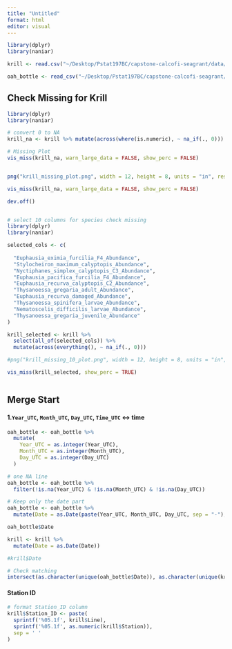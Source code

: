 ```yaml
---
title: "Untitled"
format: html
editor: visual
---
```


```r
library(dplyr)
library(naniar)

krill <- read.csv("~/Desktop/Pstat197BC/capstone-calcofi-seagrant/data/krill_data/BTEDB_Abundances.csv")

oah_bottle <- read_csv("~/Desktop/Pstat197BC/capstone-calcofi-seagrant/data/carbonate_chem_data/carbonate_chem_bottle.csv")
```

## Check Missing for Krill
```r
library(dplyr)
library(naniar)

# convert 0 to NA
krill_na <- krill %>% mutate(across(where(is.numeric), ~ na_if(., 0)))

# Missing Plot
vis_miss(krill_na, warn_large_data = FALSE, show_perc = FALSE)


png("krill_missing_plot.png", width = 12, height = 8, units = "in", res = 300)

vis_miss(krill_na, warn_large_data = FALSE, show_perc = FALSE)

dev.off()



```

```r
# select 10 columns for species check missing
library(dplyr)
library(naniar)

selected_cols <- c(
  
  "Euphausia_eximia_furcilia_F4_Abundance",
  "Stylocheiron_maximum_calyptopis_Abundance",
  "Nyctiphanes_simplex_calyptopis_C3_Abundance",
  "Euphausia_pacifica_furcilia_F4_Abundance",
  "Euphausia_recurva_calyptopis_C2_Abundance",
  "Thysanoessa_gregaria_adult_Abundance",
  "Euphausia_recurva_damaged_Abundance",
  "Thysanoessa_spinifera_larvae_Abundance",
  "Nematoscelis_difficilis_larvae_Abundance",
  "Thysanoessa_gregaria_juvenile_Abundance"
)

krill_selected <- krill %>%
  select(all_of(selected_cols)) %>%
  mutate(across(everything(), ~ na_if(., 0)))

#png("krill_missing_10_plot.png", width = 12, height = 8, units = "in", res = 300)

vis_miss(krill_selected, show_perc = TRUE)



```


## Merge Start

#### 1.`Year_UTC`, `Month_UTC`, `Day_UTC`, `Time_UTC` ↔ time

```r
oah_bottle <- oah_bottle %>%
  mutate(
    Year_UTC = as.integer(Year_UTC),
    Month_UTC = as.integer(Month_UTC),
    Day_UTC = as.integer(Day_UTC)
  )

# one NA line
oah_bottle <- oah_bottle %>%
  filter(!is.na(Year_UTC) & !is.na(Month_UTC) & !is.na(Day_UTC))
```

```r
# Keep only the date part
oah_bottle <- oah_bottle %>%
  mutate(Date = as.Date(paste(Year_UTC, Month_UTC, Day_UTC, sep = "-"), format = "%Y-%m-%d"))

oah_bottle$Date
```

```r
krill <- krill %>%
  mutate(Date = as.Date(Date))

#krill$Date

# Check matching
intersect(as.character(unique(oah_bottle$Date)), as.character(unique(krill$Date)))
```


#### Station ID
```r
# format Station_ID column
krill$Station_ID <- paste(
  sprintf('%05.1f', krill$Line),
  sprintf('%05.1f', as.numeric(krill$Station)),
  sep = ' '
)

```


